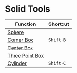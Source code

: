 # Solid Tools

| Function | Shortcut |
| ------- | ------- |
| [Sphere](solid-tool/sphere)| |
| [Corner Box](solid-tool/corner-box)|`Shift-B`|
| [Center Box](solid-tool/center-box)| |
| [Three Point Box](solid-tool/three-point-box)| |
| [Cylinder](solid-tool/cylinder)|`Shift-C`|

